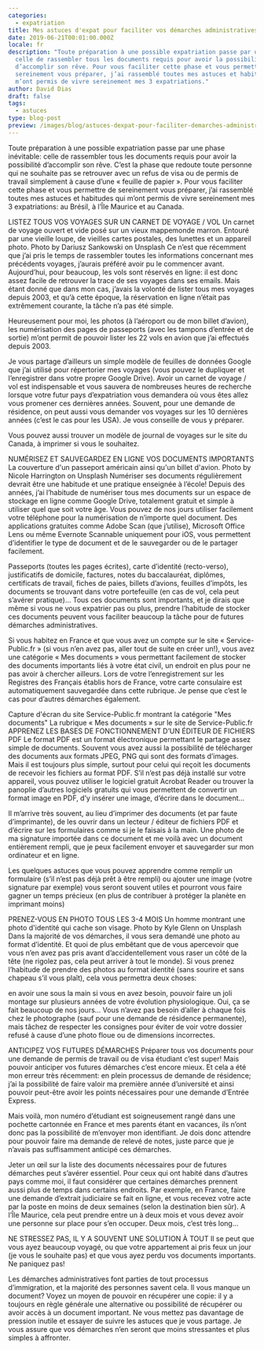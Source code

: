 ```yaml
---
categories:
  - expatriation
title: Mes astuces d'expat pour faciliter vos démarches administratives
date: 2019-06-21T00:01:00.000Z
locale: fr
description: "Toute préparation à une possible expatriation passe par une phase inévitable:
  celle de rassembler tous les documents requis pour avoir la possibilité
  d’accomplir son rêve. Pour vous faciliter cette phase et vous permettre de
  sereinement vous préparer, j’ai rassemblé toutes mes astuces et habitudes qui
  m’ont permis de vivre sereinement mes 3 expatriations."
author: David Dias
draft: false
tags:
  - astuces
type: blog-post
preview: /images/blog/astuces-dexpat-pour-faciliter-demarches-administratives/featured.jpg
---
```


Toute préparation à une possible expatriation passe par une phase inévitable: celle de rassembler tous les documents requis pour avoir la possibilité d’accomplir son rêve. C’est la phase que redoute toute personne qui ne souhaite pas se retrouver avec un refus de visa ou de permis de travail simplement à cause d’une « feuille de papier ». Pour vous faciliter cette phase et vous permettre de sereinement vous préparer, j’ai rassemblé toutes mes astuces et habitudes qui m’ont permis de vivre sereinement mes 3 expatriations: au Brésil, à l’Île Maurice et au Canada.

LISTEZ TOUS VOS VOYAGES SUR UN CARNET DE VOYAGE / VOL
Un carnet de voyage ouvert et vide posé sur un vieux mappemonde marron. Entouré par une vieille loupe, de vieilles cartes postales, des lunettes et un appareil photo.
Photo by Dariusz Sankowski on Unsplash
Ce n’est que récemment que j’ai pris le temps de rassembler toutes les informations concernant mes précédents voyages, j’aurais préféré avoir pu le commencer avant. Aujourd’hui, pour beaucoup, les vols sont réservés en ligne: il est donc assez facile de retrouver la trace de ses voyages dans ses emails. Mais étant donné que dans mon cas, j’avais la volonté de lister tous mes voyages depuis 2003, et qu’à cette époque, la réservation en ligne n’était pas extrêmement courante, la tâche n’a pas été simple.

Heureusement pour moi, les photos (à l’aéroport ou de mon billet d’avion), les numérisation des pages de passeports (avec les tampons d’entrée et de sortie) m’ont permit de pouvoir lister les 22 vols en avion que j’ai effectués depuis 2003.

Je vous partage d’ailleurs un simple modèle de feuilles de données Google que j’ai utilisé pour répertorier mes voyages (vous pouvez le dupliquer et l’enregistrer dans votre propre Google Drive). Avoir un carnet de voyage / vol est indispensable et vous sauvera de nombreuses heures de recherche lorsque votre futur pays d’expatriation vous demandera où vous êtes allez vous promener ces dernières années. Souvent, pour une demande de résidence, on peut aussi vous demander vos voyages sur les 10 dernières années (c’est le cas pour les USA). Je vous conseille de vous y préparer.

Vous pouvez aussi trouver un modèle de journal de voyages sur le site du Canada, à imprimer si vous le souhaitez.

NUMÉRISEZ ET SAUVEGARDEZ EN LIGNE VOS DOCUMENTS IMPORTANTS
La couverture d'un passeport américain ainsi qu'un billet d'avion.
Photo by Nicole Harrington on Unsplash
Numériser ses documents régulièrement devrait être une habitude et une pratique enseignée à l’école! Depuis des années, j’ai l’habitude de numériser tous mes documents sur un espace de stockage en ligne comme Google Drive, totalement gratuit et simple à utiliser quel que soit votre âge. Vous pouvez de nos jours utiliser facilement votre téléphone pour la numérisation de n’importe quel document. Des applications gratuites comme Adobe Scan (que j’utilise), Microsoft Office Lens ou même Evernote Scannable uniquement pour iOS, vous permettent d’identifier le type de document et de le sauvegarder ou de le partager facilement.

Passeports (toutes les pages écrites), carte d’identité (recto-verso), justificatifs de domicile, factures, notes du baccalauréat, diplômes, certificats de travail, fiches de paies, billets d’avions, feuilles d’impôts, les documents se trouvant dans votre portefeuille (en cas de vol, cela peut s’avérer pratique)… Tous ces documents sont importants, et je dirais que même si vous ne vous expatrier pas ou plus, prendre l’habitude de stocker ces documents peuvent vous faciliter beaucoup la tâche pour de futures démarches administratives.

Si vous habitez en France et que vous avez un compte sur le site « Service-Public.fr » (si vous n’en avez pas, aller tout de suite en créer un!), vous avez une catégorie « Mes documents » vous permettant facilement de stocker des documents importants liés à votre état civil, un endroit en plus pour ne pas avoir à chercher ailleurs. Lors de votre l’enregistrement sur les Registres des Français établis hors de France, votre carte consulaire est automatiquement sauvegardée dans cette rubrique. Je pense que c’est le cas pour d’autres démarches également.

Capture d'écran du site Service-Public.fr montrant la catégorie "Mes documents"
La rubrique « Mes documents » sur le site de Service-Public.fr
APPRENEZ LES BASES DE FONCTIONNEMENT D’UN ÉDITEUR DE FICHIERS PDF
Le format PDF est un format électronique permettant le partage assez simple de documents. Souvent vous avez aussi la possibilité de télécharger des documents aux formats JPEG, PNG qui sont des formats d’images. Mais il est toujours plus simple, surtout pour celui qui reçoit les documents de recevoir les fichiers au format PDF. S’il n’est pas déjà installé sur votre appareil, vous pouvez utiliser le logiciel gratuit Acrobat Reader ou trouver la panoplie d’autres logiciels gratuits qui vous permettent de convertir un format image en PDF, d’y insérer une image, d’écrire dans le document…

Il m’arrive très souvent, au lieu d’imprimer des documents (et par faute d’imprimante), de les ouvrir dans un lecteur / éditeur de fichiers PDF et d’écrire sur les formulaires comme si je le faisais à la main. Une photo de ma signature importée dans ce document et me voilà avec un document entièrement rempli, que je peux facilement envoyer et sauvegarder sur mon ordinateur et en ligne.

Les quelques astuces que vous pouvez apprendre comme remplir un formulaire (s’il n’est pas déjà prêt à être rempli) ou ajouter une image (votre signature par exemple) vous seront souvent utiles et pourront vous faire gagner un temps précieux (en plus de contribuer à protéger la planète en imprimant moins)

PRENEZ-VOUS EN PHOTO TOUS LES 3-4 MOIS
Un homme montrant une photo d'identité qui cache son visage.
Photo by Kyle Glenn on Unsplash
Dans la majorité de vos démarches, il vous sera demandé une photo au format d’identité. Et quoi de plus embêtant que de vous apercevoir que vous n’en avez pas pris avant d’accidentellement vous raser un côté de la tête (ne rigolez pas, cela peut arriver à tout le monde). Si vous prenez l’habitude de prendre des photos au format identité (sans sourire et sans chapeau s’il vous plaît), cela vous permettra deux choses:

en avoir une sous la main si vous en avez besoin,
pouvoir faire un joli montage sur plusieurs années de votre évolution physiologique. Oui, ça se fait beaucoup de nos jours…
Vous n’avez pas besoin d’aller à chaque fois chez le photographe (sauf pour une demande de résidence permanente), mais tâchez de respecter les consignes pour éviter de voir votre dossier refusé à cause d’une photo floue ou de dimensions incorrectes.

ANTICIPEZ VOS FUTURES DÉMARCHES
Préparer tous vos documents pour une demande de permis de travail ou de visa étudiant c’est super! Mais pouvoir anticiper vos futures démarches c’est encore mieux. Et cela a été mon erreur très récemment: en plein processus de demande de résidence; j’ai la possibilité de faire valoir ma première année d’université et ainsi pouvoir peut-être avoir les points nécessaires pour une demande d’Entrée Express.

Mais voilà, mon numéro d’étudiant est soigneusement rangé dans une pochette cartonnée en France et mes parents étant en vacances, ils n’ont donc pas la possibilité de m’envoyer mon identifiant. Je dois donc attendre pour pouvoir faire ma demande de relevé de notes, juste parce que je n’avais pas suffisamment anticipé ces démarches.

Jeter un œil sur la liste des documents nécessaires pour de futures démarches peut s’avérer essentiel. Pour ceux qui ont habité dans d’autres pays comme moi, il faut considérer que certaines démarches prennent aussi plus de temps dans certains endroits. Par exemple, en France, faire une demande d’extrait judiciaire se fait en ligne, et vous recevez votre acte par la poste en moins de deux semaines (selon la destination bien sûr). A l’Île Maurice, cela peut prendre entre un à deux mois et vous devez avoir une personne sur place pour s’en occuper. Deux mois, c’est très long…

NE STRESSEZ PAS, IL Y A SOUVENT UNE SOLUTION À TOUT
Il se peut que vous ayez beaucoup voyagé, ou que votre appartement ai pris feux un jour (je vous le souhaite pas) et que vous ayez perdu vos documents importants. Ne paniquez pas!

Les démarches administratives font parties de tout processus d’immigration, et la majorité des personnes savent cela. Il vous manque un document? Voyez un moyen de pouvoir en récupérer une copie: il y a toujours en règle générale une alternative ou possibilité de récupérer ou avoir accès à un document important. Ne vous mettez pas davantage de pression inutile et essayer de suivre les astuces que je vous partage. Je vous assure que vos démarches n’en seront que moins stressantes et plus simples à affronter.
